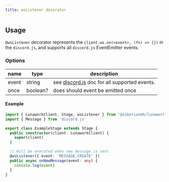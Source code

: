 ```yaml
---
title: wsListener decorator
---
```


## Usage

`@wsListener` decorator represents the `client.ws.on(<event>, (fn) => {})` in
the `discord.js`, and supports all `discord.js` EventEmitter events.

### Options

| name  | type     | description                                                                                                   |
| ----- | -------- | ------------------------------------------------------------------------------------------------------------- |
| event | string   | see [discord.js](https://discord.js.org/#/docs/main/stable/typedef/WSEventType) doc for all supported events. |
| once  | boolean? | does should event be emitted once                                                                             |

#### Example

```typescript
import { LunaworkClient, Stage, wsListener } from '@siberianmh/lunawork'
import { Message } from 'discord.js'

export class ExampleStage extends Stage {
  public constructor(client: LunaworkClient) {
    super(client)
  }

  // Will be executed when new message is sent
  @wsListener({ event: 'MESSAGE_CREATE' })
  public async onNewMessage(event: any) {
    console.log(event)
  }
}
```
